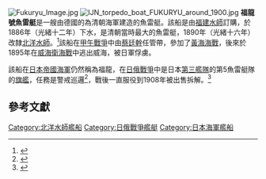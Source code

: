 [[File:Fukuryu_Image.jpg|thumb]]
[[File:IJN_torpedo_boat_FUKURYU_around_1900.jpg|thumb]]
'''福龍號魚雷艇'''是一艘由德國的{{le|碩效造船廠|Schichau-Werke}}為清朝海軍建造的魚雷艇。該船是由[[福建水師|福建水師]]訂購，於1886年（光緒十二年）下水，是清朝當時最大的魚雷艇，1890年（光緒十六年）改隸[[北洋水師|北洋水師]]。<ref>{{cite wikisource |清史稿/卷136| wslanguage=zh}}</ref>該船在[[甲午戰爭|甲午戰爭]]中由[[蔡廷幹|蔡廷幹]]任管帶，參加了[[黄海海战_(1894年)|黃海海戰]]，後來於1895年在[[威海衛之戰|威海衛海戰]]中逃出威海，被日軍俘虜。

該船在[[日本帝國海軍|日本帝國海軍]]仍然稱為福龍，在[[日俄戰爭|日俄戰爭]]中是日本[[第三艦隊_(日本海軍)|第三艦隊]]的第5魚雷艇隊的[[旗艦|旗艦]]，任務是警戒巡邏<ref name="Stille2016">{{cite book
| author=Mark Stille
| title=The Imperial Japanese Navy of the Russo-Japanese War
| url=https://books.google.com/books?id=7LygCwAAQBAJ&pg=PA7
| date=24 March 2016
| publisher=Bloomsbury Publishing
| isbn=978-1-4728-1120-2
| page=7}}</ref>，戰後一直服役到1908年被出售拆解。<ref name="JentschuraJung1977">{{cite book
|author1=Hansgeorg Jentschura
|author2=Dieter Jung
|author3=Peter Mickel
|title=Warships of the Imperial Japanese Navy, 1869-1945
|url=https://books.google.com/books?id=3nrXAQAACAAJ
|year=1977
|publisher=Naval Institute Press
|isbn=978-0-87021-893-4|page=127}}</ref>

==參考文獻==
{{reflist}}

{{甲午戰爭期間中國海軍艦船}}
{{日俄戰爭期間日本海軍艦船}}
[[Category:北洋水師艦船|Category:北洋水師艦船]]
[[Category:日俄戰爭艦艇|Category:日俄戰爭艦艇]]
[[Category:日本海軍艦船|Category:日本海軍艦船]]